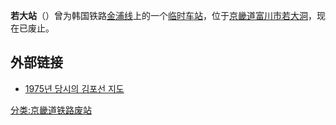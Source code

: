 {{unreferenced|time=2014-06-05T05:30:59+00:00}}
{{朝鮮半島車站資訊
|公司色 = black
|文字色 = 
|站名 = 若大站
|圖片 = 
|pxl = 
|圖片說明 = 
|前一站 = [[富川站_(京畿道)|富川]]
|前一站距離 =
|後一站距離 = 
|後一站 = [[金浦站|金浦]]
|諺文 = 약대역
|朝鮮漢字 = 若大驛
|文觀部式 =Yakdae-yeok
|馬-賴式 =
|副站名 = 
|車站編號 = 
|停站路線數 = 
|所屬公司 = [[大韩民国铁道厅|大韩民国铁道厅]]
|所屬路線 = [[金浦线|金浦线]]
|距離 =
|起點站 = [[富川站_(京畿道)|富川]]
|所在地 =[[京畿道|京畿道]][[富川市|富川市]][[若大洞|若大洞]]
|車站構造 = 地面车站
|月台配置 = 
|啟用年月日 =
|廢站年月日 =
|上下車人次 = 
|統計年度 = 
|轉車 = 
|備註 = 
|全寬備註 = 
}}
'''若大站'''（{{kor|諺=약대역|漢=若大驛|羅=Yakdae yeok|f=y}}）曾为韩国铁路[[金浦线|金浦线]]上的一个[[临时车站|临时车站]]，位于[[京畿道|京畿道]][[富川市|富川市]][[若大洞|若大洞]]，现在已废止。

== 外部链接 ==
* [https://web.archive.org/web/20150402131933/http://ilovetrain.com/bbs/zboard.php?id=khistory&page=1&sn1=&divpage=1&category=8&sn=off&ss=on&sc=on&select_arrange=headnum&desc=asc&no=490 1975년 당시의 김포선 지도]

{{金浦线}}

[[分类:京畿道铁路废站|分类:京畿道铁路废站]]